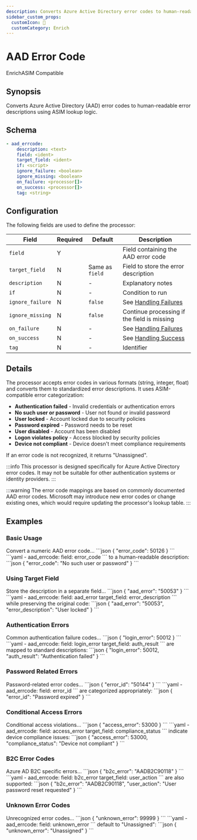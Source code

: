 ```yaml
---
description: Converts Azure Active Directory error codes to human-readable descriptions
sidebar_custom_props: 
  customIcon: 🔑
  customCategory: Enrich
---
```


# AAD Error Code

<span className="theme-doc-version-badge badge badge--primary">Enrich</span><span className="theme-doc-version-badge badge badge--secondary">ASIM Compatible</span>

## Synopsis

Converts Azure Active Directory (AAD) error codes to human-readable error descriptions using ASIM lookup logic.

## Schema

```yaml {3}
- aad_errcode:
    description: <text>
    field: <ident>
    target_field: <ident>
    if: <script>
    ignore_failure: <boolean>
    ignore_missing: <boolean>
    on_failure: <processor[]>
    on_success: <processor[]>
    tag: <string>
```

## Configuration

The following fields are used to define the processor:

|Field|Required|Default|Description|
|---|---|---|---|
|`field`|Y||Field containing the AAD error code|
|`target_field`|N|Same as `field`|Field to store the error description|
|`description`|N|-|Explanatory notes|
|`if`|N|-|Condition to run|
|`ignore_failure`|N|`false`|See [Handling Failures](../handling-failures.mdx)|
|`ignore_missing`|N|`false`|Continue processing if the field is missing|
|`on_failure`|N|-|See [Handling Failures](../handling-failures.mdx)|
|`on_success`|N|-|See [Handling Success](../handling-success.mdx)|
|`tag`|N|-|Identifier|

## Details

The processor accepts error codes in various formats (string, integer, float) and converts them to standardized error descriptions. It uses ASIM-compatible error categorization:

- **Authentication failed** - Invalid credentials or authentication errors
- **No such user or password** - User not found or invalid password
- **User locked** - Account locked due to security policies
- **Password expired** - Password needs to be reset
- **User disabled** - Account has been disabled
- **Logon violates policy** - Access blocked by security policies
- **Device not compliant** - Device doesn't meet compliance requirements

If an error code is not recognized, it returns "Unassigned".

:::info
This processor is designed specifically for Azure Active Directory error codes. It may not be suitable for other authentication systems or identity providers.
:::

:::warning
The error code mappings are based on commonly documented AAD error codes. Microsoft may introduce new error codes or change existing ones, which would require updating the processor's lookup table.
:::

## Examples

### Basic Usage

<ExampleGrid>
  <CommentCol>
    Convert a numeric AAD error code...
  </CommentCol>
  <CodeCol>
    ```json
    {
      "error_code": 50126
    }
    ```
    ```yaml
    - aad_errcode:
        field: error_code
    ```
  </CodeCol>
  <CommentCol>
    to a human-readable description:
  </CommentCol>
  <CodeCol>
    ```json
    {
      "error_code": "No such user or password"
    }
    ```
  </CodeCol>
</ExampleGrid>

### Using Target Field

<ExampleGrid>
  <CommentCol>
    Store the description in a separate field...
  </CommentCol>
  <CodeCol>
    ```json
    {
      "aad_error": "50053"
    }
    ```
    ```yaml
    - aad_errcode:
        field: aad_error
        target_field: error_description
    ```
  </CodeCol>
  <CommentCol>
    while preserving the original code:
  </CommentCol>
  <CodeCol>
    ```json
    {
      "aad_error": "50053",
      "error_description": "User locked"
    }
    ```
  </CodeCol>
</ExampleGrid>

### Authentication Errors

<ExampleGrid>
  <CommentCol>
    Common authentication failure codes...
  </CommentCol>
  <CodeCol>
    ```json
    {
      "login_error": 50012
    }
    ```
    ```yaml
    - aad_errcode:
        field: login_error
        target_field: auth_result
    ```
  </CodeCol>
  <CommentCol>
    are mapped to standard descriptions:
  </CommentCol>
  <CodeCol>
    ```json
    {
      "login_error": 50012,
      "auth_result": "Authentication failed"
    }
    ```
  </CodeCol>
</ExampleGrid>

### Password Related Errors

<ExampleGrid>
  <CommentCol>
    Password-related error codes...
  </CommentCol>
  <CodeCol>
    ```json
    {
      "error_id": "50144"
    }
    ```
    ```yaml
    - aad_errcode:
        field: error_id
    ```
  </CodeCol>
  <CommentCol>
    are categorized appropriately:
  </CommentCol>
  <CodeCol>
    ```json
    {
      "error_id": "Password expired"
    }
    ```
  </CodeCol>
</ExampleGrid>

### Conditional Access Errors

<ExampleGrid>
  <CommentCol>
    Conditional access violations...
  </CommentCol>
  <CodeCol>
    ```json
    {
      "access_error": 53000
    }
    ```
    ```yaml
    - aad_errcode:
        field: access_error
        target_field: compliance_status
    ```
  </CodeCol>
  <CommentCol>
    indicate device compliance issues:
  </CommentCol>
  <CodeCol>
    ```json
    {
      "access_error": 53000,
      "compliance_status": "Device not compliant"
    }
    ```
  </CodeCol>
</ExampleGrid>

### B2C Error Codes

<ExampleGrid>
  <CommentCol>
    Azure AD B2C specific errors...
  </CommentCol>
  <CodeCol>
    ```json
    {
      "b2c_error": "AADB2C90118"
    }
    ```
    ```yaml
    - aad_errcode:
        field: b2c_error
        target_field: user_action
    ```
  </CodeCol>
  <CommentCol>
    are also supported:
  </CommentCol>
  <CodeCol>
    ```json
    {
      "b2c_error": "AADB2C90118",
      "user_action": "User password reset requested"
    }
    ```
  </CodeCol>
</ExampleGrid>

### Unknown Error Codes

<ExampleGrid>
  <CommentCol>
    Unrecognized error codes...
  </CommentCol>
  <CodeCol>
    ```json
    {
      "unknown_error": 99999
    }
    ```
    ```yaml
    - aad_errcode:
        field: unknown_error
    ```
  </CodeCol>
  <CommentCol>
    default to "Unassigned":
  </CommentCol>
  <CodeCol>
    ```json
    {
      "unknown_error": "Unassigned"
    }
    ```
  </CodeCol>
</ExampleGrid>
